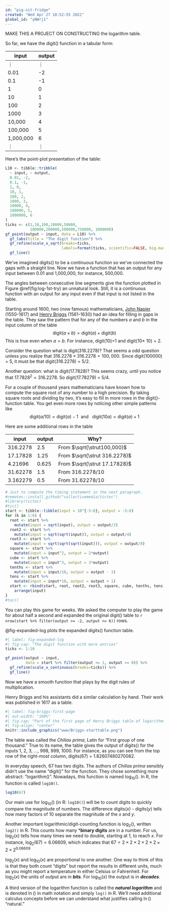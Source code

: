 ```yaml
---
id: "pig-sit-fridge"
created: "Wed Apr 27 18:52:55 2022"
global_id: "yNWrj1"
---
```



MAKE THIS A PROJECT ON CONSTRUCTING the logarithm table.

So far, we have the digit() function in a tabular form:   

input | output
----|-----------
$\vdots$ | $\vdots$
0.01 | -2
0.1 | -1
1   | 0
10   | 1
100 | 2
1000 | 3
10,000 | 4
100,000 | 5
1,000,000 | 6
$\vdots$ | $\vdots$

Here's the point-plot presentation of the table:

```r
L10 <- tibble::tribble(
  ~ input, ~ output,
  0.01, -2,
  0.1, -1,
  1, 0,
  10, 1,
  100, 2,
  1000, 3,
  10000, 4,
  100000, 5,
  1000000, 6
) 
ticks <- c(1,10,100,10000,50000,
           100000,200000,500000,750000, 1000000)
gf_point(output ~ input, data = L10) %>%
  gf_labs(title = "The digit function") %>%
  gf_refine(scale_x_sqrt(breaks=ticks, 
                         labels=format(ticks, scientific=FALSE, big.mark=","))) %>%
  gf_line()
```
We've imagined digits() to be a continuous function so we've connected the gaps with a straight line. Now we have a function that has an output for any input between 0.01 and 1,000,000, for instance, 500,000.

The angles between consecutive line segments give the function plotted in Figure \@ref(fig:log-1st-try) an unnatural look. Still, it is a continuous function with an output for any input even if that input is not listed in the table.

Starting around 1600, two (now famous) mathematicians, [John Napier](https://en.wikipedia.org/wiki/Henry_Briggs_(mathematician)) (1550-1617) and [Henry Briggs](https://en.wikipedia.org/wiki/Henry_Briggs_(mathematician)) (1561-1630) had an idea for filling in gaps in the table. They saw the pattern that for any of the numbers $a$ and $b$ in the input column of the table
$$ \text{digit}(a \times b) = \text{digit}(a) + \text{digit}(b)$$
This is true even when $a=b$. For instance, digit(10)=1 and digit(10$\times$ 10) = 2.

Consider the question what is digit(316.2278)? That seems a odd question unless you realize that $316.2278 \times 316.2278 = 100,000$. Since digit(100000) = 5, it must be that digit(316.2278) = 5/2.

Another question: what is digit(17.7828)? This seems crazy, until you notice that $17.7828^2 = 316.2278$. So digit(17.78279) = 5/4.

For a couple of thousand years mathematicians have known how to compute the square root of any number to a high precision. By taking square roots and dividing by two, it's easy to fill in more rows in the digit()-function table. You get even more rows by noticing other simple patterns like $$\text{digit}(a/10) = \text{digit}(a) -1  \ \ \text{and} \ \ \ \text{digit}(10 a) = \text{digit}(a) + 1$$

Here are some additional rows in the table

input | output | Why?
------|--------|------
316.2278 | 2.5 | From $\sqrt{\strut100,000}$
17.17828 | 1.25 | From $\sqrt{\strut 316.2278}$
4.21696 | 0.625 | From $\sqrt{\strut 17.17828}$
31.62278 | 1.5  | From 316.2278/10
3.162279 | 0.5 | From 31.62278/10

```r
# Just to compute the timing statement in the next paragraph.
#remotes::install_github("collectivemedia/tictoc")
#library(tictoc)
#tic()
start <- tibble::tibble(input = 10^{-5:6}, output = -5:6)
for (k in 1:6) {
  root <- start %>% 
    mutate(input = sqrt(input), output = output/2)
  root2 <- start %>%
    mutate(input = sqrt(sqrt(input)), output = output/4)
  root3 <- start %>%
    mutate(input = sqrt(sqrt(sqrt(input))), output = output/8)
  square <- start %>%
    mutate(input = input^2, output = 2*output)
  cube <- start %>%
    mutate(input = input^3, output = 3*output)
  tenths <- start %>%
    mutate(input = input/10, output = output - 1)
  tens <- start %>%
    mutate(input = input*10, output = output + 1)
  start <- rbind(start, root, root2, root3, square, cube, tenths, tens) %>% unique() %>% 
    arrange(input)
}
#toc()
```

You can play this game for weeks. We asked the computer to play the game for about half a second and expanded the original digit() table to `r nrow(start %>% filter(output >= -2, output <= 6))` rows.

@fig-expanded-log plots the expanded digits() function table.

```r
#| label: fig-expanded-log
#| fig-cap: "The digit function with more entries"
ticks <- 1:10

gf_point(output ~ input, 
         data = start %>% filter(output <= 1, output >= 0)) %>%
  gf_refine(scale_x_continuous(breaks=ticks)) %>%
  gf_line()
```

Now we have a smooth function that plays by the digit rules of multiplication.

Henry Briggs and his assistants did a similar calculation by hand. Their work was published in 1617 as a table. 

```r
#| label: fig-briggs-first-page
#| out-width: "100%"
#| fig-cap: "Part of the first page of Henry Briggs table of logarithms"
#| fig-align: "center"
knitr::include_graphics("www/Briggs-starttable.png")
```

The table was called the *Chilias prima*, Latin for "First group of one thousand." True to its name, the table gives the output of digits() for the inputs 1, 2, 3, ..., 998, 999, 1000. For instance, as you can see from the top row of the right-most column, digits(67) = 1.82607480270082. 

In everyday speech, 67 has two digits. The authors of *Chilias prima* sensibly didn't use the name "digit()" for the function. They chose something more abstract: "logarithm()". Nowadays, this function is named $\log_{10}()$. In R, the function is called `log10()`.   

```r
log10(67)
```

Our main use for $\log_{10}()$ (in R: `log10()`) will be to count digits to quickly compare the magnitude of numbers. The difference digits($x$) - digits($y$) tells how many factors of 10 separate the magnitude of the $x$ and $y$.

Another important logarithmic/digit-counting function is $\log_2()$, written `log2()` in R. This counts how many ***binary digits** are in a number. For us, $\log_2(x)$ tells how many times we need to double, starting at 1, to reach $x$. For instance, $\log_2(67) = 6.06609$, which indicates that $67 = 2\times 2 \times 2 \times 2 \times 2 \times 2 \times 2^{0.06609}$

$\log_2(x)$ and $\log_{10}(x)$ are proportional to one another. One way to think of this is that they both count "digits" but report the results in different units, much as you might report a temperature in either Celsius or Fahrenheit. For $\log_2(x)$ the units of output are in ***bits***. For $\log_{10}(x)$ the output is in ***decades***.

A third version of the logarithm function is called the ***natural logarithm*** and is denoted $\ln()$ in math notation and simply `log()` in R. We'll need additional calculus concepts before we can understand what justifies calling $\ln()$ "natural."


